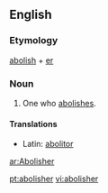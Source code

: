 ==English==

===Etymology===
[[abolish]] + [[er]]

===Noun===
{{en-noun}}
# One who [[abolish]]es.

====Translations====
*Latin: [[abolitor]] {{m}}

[[ar:Abolisher]]

[[pt:abolisher]]
[[vi:abolisher]]